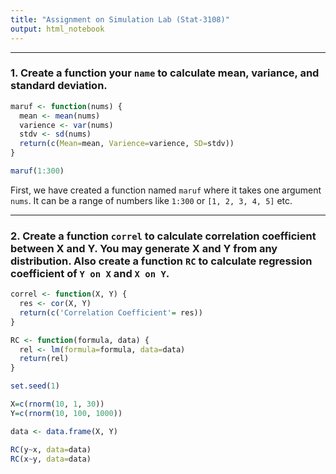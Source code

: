 ```yaml
---
title: "Assignment on Simulation Lab (Stat-3108)"
output: html_notebook
---
```


---

### 1. Create a function your `name` to calculate mean, variance, and standard deviation.

```r

maruf <- function(nums) {
  mean <- mean(nums)
  varience <- var(nums)
  stdv <- sd(nums)
  return(c(Mean=mean, Varience=varience, SD=stdv))
}

maruf(1:300)

```
First, we have created a function named `maruf` where it takes one argument `nums`. It can be a range of numbers like `1:300` or `[1, 2, 3, 4, 5]` etc.

---

### 2. Create a function `correl` to calculate correlation coefficient between X and Y. You may generate X and Y from any distribution. Also create a function `RC` to calculate regression coefficient of `Y on X` and `X on Y`.

```r

correl <- function(X, Y) {
  res <- cor(X, Y)
  return(c('Correlation Coefficient'= res))
}

RC <- function(formula, data) {
  rel <- lm(formula=formula, data=data)
  return(rel)
}

set.seed(1)

X=c(rnorm(10, 1, 30))
Y=c(rnorm(10, 100, 1000))

data <- data.frame(X, Y)

RC(y~x, data=data)
RC(x~y, data=data)

```























